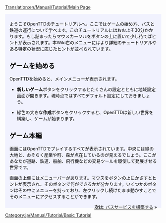 [[Translation:en/Manual/Tutorial/Main Page]]

{{en/Translation|origin= en/Manual/Tutorial/Main Page
|from  = en
|to    = ja
|Percentage = 95
}}

{{en/Tabs|5|1
|ja/Manual/Tutorial/Main Page|1. はじめに<!--
-->|ja/Manual/Tutorial/Buses|2. バス<!--
-->|ja/Manual/Tutorial/Trains|3. 鉄道<!--
-->|ja/Manual/Tutorial/Planes|4. 飛行機<!--
-->|ja/Manual/Tutorial/Conclusion|5. おわりに}}
<div style="padding:.5em 1em 1em 1em; border-top:none; background-color:#f1f2fe; color:#000;">
{{en/Manual/Tutorial/Navigation}}
ようこそOpenTTDのチュートリアルへ。ここではゲームの始め方、バスと鉄道の運行について学べます。このチュートリアルにはおおよそ30分かかります。もし詰まったらマウスカーソルをボタンの上に置いて少し待てばヒントが表示されます。本Wiki右のメニューにはより詳細のチュートリアルやある特定の状況に応じたヒントが並べられています。

==ゲームを始める==
{{en/Phototable|[[File:en/Manual/Main menu new game.png|Main menu]]|OpenTTDのメインメニュー|center}}
OpenTTDを始めると、メインメニューが表示されます。

*'''新しいゲーム'''ボタンをクリックするとたくさんの設定とともに地域設定画面が開きます。現時点ではすべてデフォルト設定にしておきましょう。

{{en/Phototable|[[File:en/Manual/Worldgenerationdialog.png|World Generation dialog]]|地域設定ダイアログ。上の4つの画像を選択することで気候を選択することができる。チュートリアルのため、設定は変更しない。}}

*緑色の大きな'''作成'''ボタンをクリックすると、OpenTTDは新しい世界を構築し、ゲームが始まります。

==ゲーム本編==
{{en/Phototable|[[File:en/Manual/Tutorial/Aftergamestart.png|after the start]]|ゲーム開始直後|right}}
画面にはOpenTTDでプレイするすべてが表示されています。中央には緑の大地と、おそらく産業や町、森が点在しているのが見えるでしょう。ここがあなたが道路、鉄道、船舶、飛行機などの交易ツールを駆使して発展させる世界です。

画面の上側にはメニューバーがあります。マウスをボタンの上にかざすとヒントが表示され、そのボタンで何ができるかが分かります。いくつかのボタンはその中にメニューを持っており、左クリックし続けたまま動かすことでそのメニューにアクセスすることができます。
<br style="clear:both;">


<span style="float: right">[[ja/Manual/Tutorial/Buses|'''次は''': バスサービスを構築する]] &raquo;</span>
</div>
[[Category:ja/Manual/Tutorial/Basic Tutorial]]